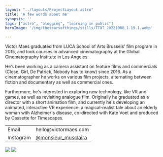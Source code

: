 ```yaml
---
layout: "../layouts/ProjectLayout.astro"
title: 'A few words about me'
synopsis: ''
tags: ["astro", "blogging", "learning in public"]
heroImage: '/img/thetearsofthings/stills/TTOT_20221008_1.19.1.webp'

---
```


<section class="prose">
Victor Maes graduated from LUCA School of Arts Brussels' film program in 2015, and took courses in advanced cinematography at the Global Cinematography Institute in Los Angeles.

He’s been working as a camera assistant on feature films and commercials (Close, Girl, De Patrick, Nobody has to know) since 2016. As a cinematographer he works on various film projects, alternating between fiction and documentary as well as commercial ones. 

Furthermore, he's interested in exploring new technology, like VR and games, as well as revisiting analogue film. Originally he graduated as a director with a short animation film, and currently he's developing an animated, interactive VR experience: a magical-realist tale about an elderly woman with Alzheimer's disease, co-directed with Kate Voet and produced by Cassette for Timescapes.
</section>
<section class="hero" >
    <div class="hero-content">           
        <table class="table-auto border-separate border-spacing-x-3 ">
            <tbody>
                <tr>
                    <td class="text-right font-light">Email</td>
                    <td class="text-left font-bold">hello@victormaes.com</td>
                </tr>
                <tr>
                    <td class="text-right font-light">Instagram</td>
                    <td class="text-left font-bold"><a href="www.instagram.com/monsieur_musclaira/">@monsieur_musclaira</a></td>
                </tr>
            </tbody>
        </table>
    </div>  
</section>

<section class="hero">    
    <div class="hero-content flex-col">
        <img src="/img/thetearsofthings/stills/TTOT_20212101_1.1.1.webp " class="p-5" />
        <img src="/img/thetearsofthings/stills/TTOT_20212101_1.1.23.webp" class="p-5" />
    </div>
</section>

